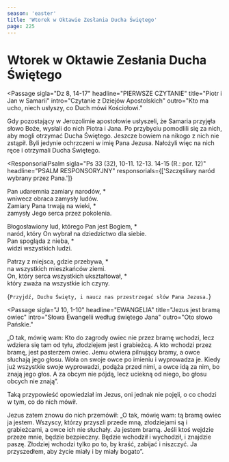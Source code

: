 ```yaml
---
season: 'easter'
title: 'Wtorek w Oktawie Zesłania Ducha Świętego'
page: 225
---
```


# Wtorek w Oktawie Zesłania Ducha Świętego

<Passage
  sigla="Dz 8, 14-17"
  headline="PIERWSZE CZYTANIE"
  title="Piotr i Jan w Samarii"
  intro="Czytanie z Dziejów Apostolskich"
  outro="Kto ma ucho, niech usłyszy, co Duch mówi Kościołowi."
>
  <p>Gdy pozostający w Jerozolimie apostołowie usłyszeli, że Samaria przyjęła słowo Boże, wysłali do nich Piotra i Jana. Po przybyciu pomodlili się za nich, aby mogli otrzymać Ducha Świętego. Jeszcze bowiem na nikogo z nich nie zstąpił. Byli jedynie ochrzczeni w imię Pana Jezusa. Nałożyli więc na nich ręce i otrzymali Ducha Świętego.</p>
</Passage>

<ResponsorialPsalm
  sigla="Ps 33 (32), 10-11. 12-13. 14-15 (R.: por. 12)"
  headline="PSALM RESPONSORYJNY"
  responsorials={['Szczęśliwy naród wybrany przez Pana.']}
>
  <p>Pan udaremnia zamiary narodów, *<br/>wniwecz obraca zamysły ludów.<br/>Zamiary Pana trwają na wieki, *<br/>zamysły Jego serca przez pokolenia.</p>
  <p>Błogosławiony lud, którego Pan jest Bogiem, *<br/>naród, który On wybrał na dziedzictwo dla siebie.<br/>Pan spogląda z nieba, *<br/>widzi wszystkich ludzi.</p>
  <p>Patrzy z miejsca, gdzie przebywa, *<br/>na wszystkich mieszkańców ziemi.<br/>On, który serca wszystkich ukształtował, *<br/>który zważa na wszystkie ich czyny.</p>
</ResponsorialPsalm>

<HolySpiritSequence />

<Passage headline="Aklamacja"
         acclamation="Alleluja, alleluja, alleluja.">
  {`Przyjdź, Duchu Święty,
i naucz nas przestrzegać słów Pana Jezusa.`}
</Passage>

<Passage
  sigla="J 10, 1-10"
  headline="EWANGELIA"
  title="Jezus jest bramą owiec"
  intro="Słowa Ewangelii według świętego Jana"
  outro="Oto słowo Pańskie."
>
  <p>„O tak, mówię wam: Kto do zagrody owiec nie przez bramę wchodzi, lecz wdziera się tam od tyłu, złodziejem jest i grabieżcą. A kto wchodzi przez bramę, jest pasterzem owiec. Jemu otwiera pilnujący bramy, a owce słuchają jego głosu. Woła on swoje owce po imieniu i wyprowadza je. Kiedy już wszystkie swoje wyprowadzi, podąża przed nimi, a owce idą za nim, bo znają jego głos. A za obcym nie pójdą, lecz uciekną od niego, bo głosu obcych nie znają”.</p>
  <p>Taką przypowieść opowiedział im Jezus, oni jednak nie pojęli, o co chodzi w tym, co do nich mówił.</p>
  <p>Jezus zatem znowu do nich przemówił: „O tak, mówię wam: tą bramą owiec ja jestem. Wszyscy, którzy przyszli przede mną, złodziejami są i grabieżcami, a owce ich nie słuchały. Ja jestem bramą. Jeśli ktoś wejdzie przeze mnie, będzie bezpieczny. Będzie wchodził i wychodził, i znajdzie paszę. Złodziej wchodzi tylko po to, by kraść, zabijać i niszczyć. Ja przyszedłem, aby życie miały i by miały bogato”.</p>
</Passage>
